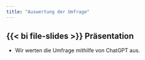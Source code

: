 ```yaml
---
title: "Auswertung der Umfrage"
---
```



## {{< bi file-slides >}} Präsentation



- Wir werten die Umfrage mithilfe von ChatGPT aus.

